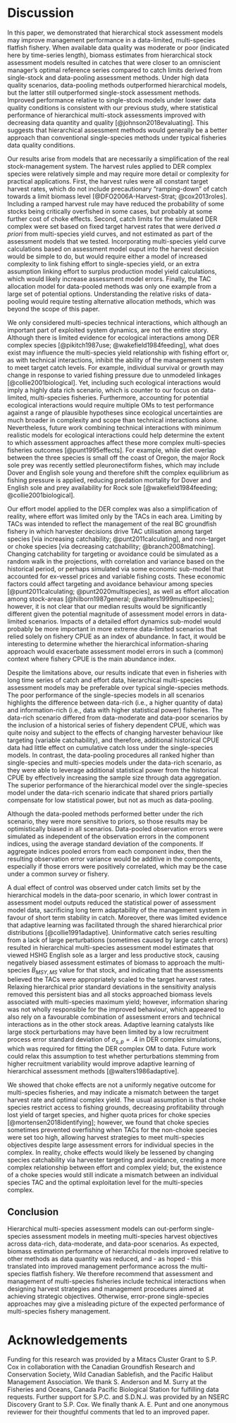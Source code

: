 # Discussion

In this paper, we demonstrated that hierarchical stock assessment
models may improve management performance in a data-limited, multi-species 
flatfish fishery. When available data quality was moderate or poor 
(indicated here by time-series length), biomass estimates from 
hierarchical stock assessment models resulted in catches that were closer 
to an omniscient manager's optimal reference 
series compared to catch limits derived from single-stock and data-pooling 
assessment methods. Under high data quality scenarios, data-pooling
methods outperformed hierarchical models, but the latter 
still outperformed single-stock assessment methods. Improved performance
relative to single-stock models under lower data quality conditions
is consistent with our previous study, where statistical performance
of hierarchical multi-stock assessments improved with decreasing 
data quantity and quality [@johnson2018evaluating]. This suggests
that hierarchical assessment methods would generally be a better
approach than conventional single-species methods under typical
fisheries data quality conditions.

Our results arise from models that are necessarily a simplification
of the real stock-management system. The harvest rules applied to DER complex 
species were relatively simple and may require more detail or complexity 
for practical applications. First, the harvest rules were all constant target 
harvest rates, which do not include precautionary "ramping-down" of 
catch towards a limit biomass level [@DFO2006A-Harvest-Strat; @cox2013roles]. 
Including a ramped harvest rule may have reduced the probability of 
some stocks being critically overfished in some cases, but probably at
some further cost of choke effects. Second, catch 
limits for the simulated DER complex were set based on fixed target harvest 
rates that were derived *a priori* from multi-species yield curves, and not 
estimated as part of the assessment models that we tested. Incorporating 
multi-species yield curve calculations based on assessment model ouput 
into the harvest decision would be simple to do, but would require either 
a model of increased complexity to link fishing effort to single-species 
yield, or an extra assumption linking effort to surplus production model 
yield calculations, which would likely increase assessment model errors. 
Finally, the TAC allocation model for data-pooled methods was only one 
example from a large set of potential options. Understanding the relative 
risks of data-pooling would require testing alternative allocation 
methods, which was beyond the scope of this paper.

We only considered multi-species technical interactions, which although
an important part of exploited system dynamics, are not the entire
story. Although there is limited evidence for ecological interactions among 
DER complex species [@pikitch1987use; @wakefield1984feeding], what does exist 
may influence the multi-species yield relationship with fishing effort or, as 
with technical interactions, inhibit the ability of the management system to 
meet target catch levels. For example, individual survival or growth may change 
in response to varied fishing pressure due to unmodeled linkages 
[@collie2001biological]. Yet, including such ecological interactions would 
imply a highly data rich scenario, which is counter to our focus on 
data-limited, multi-species fisheries. Furthermore, accounting for potential 
ecological interactions would require multiple OMs to test performance against 
a range of plausible hypotheses since ecological uncertainties are much 
broader in complexity and scope than technical interactions alone. Nevertheless, 
future work combining technical interactions with minimum realistic models 
for ecological interactions could help determine the extent to which assessment 
approaches affect these more complex multi-species fisheries outcomes 
[@punt1995effects]. For example, while diet overlap between the three
species is small off the coast of Oregon, the major Rock sole prey 
was recently settled pleuronectiform fishes, which may include Dover and
English sole young and therefore shift the complex equilibrium as fishing
pressure is applied, reducing predation mortality for Dover and English
sole and prey availability for Rock sole [@wakefield1984feeding; 
@collie2001biological].

Our effort model applied to the DER complex was also a simplification of
reality, where effort was limited only by the TACs in each area. 
Limiting by TACs was intended to reflect the management of the real BC 
groundfish fishery in which harvester decisions drive TAC utilisation
among target species [via increasing catchability; @punt2011calculating], 
and non-target or choke species [via decreasing catchability; 
@branch2008matching]. Changing catchability for targeting or avoidance 
could be simulated as a random walk in the projections, 
with correlation and variance based on the historical period, or perhaps
simulated via some economic sub-model that accounted for ex-vessel
prices and variable fishing costs. These economic factors could affect 
targeting and avoidance behaviour among species [@punt2011calculating;
@punt2020multispecies], as well as effort allocation among stock-areas
[@hilborn1987general; @walters1999multispecies]; however, it is not 
clear that our median results would be significantly different given
the potential magnitude of assessment model errors in data-limited
scenarios. Impacts of a detailed effort dynamics sub-model would probably
be more important in more extreme data-limited scenarios that relied
solely on fishery CPUE as an index of abundance. In fact, it would be
interesting to determine whether the hierarchical information-sharing
approach would exacerbate assessment model errors in such a (common)
context where fishery CPUE is the main abundance index.

Despite the limitations above, our results indicate that even in fisheries 
with long time series of catch and effort data, hierarchical multi-species 
assessment models may be preferable over typical single-species methods. 
The poor performance of the single-species models in all scenarios 
highlights the difference between data-rich (i.e., a higher quantity of data) 
and information-rich (i.e., data with higher statistical power) fisheries. 
The data-rich scenario differed 
from data-moderate and data-poor scenarios by the inclusion of a historical 
series of fishery dependent CPUE, which was quite noisy and subject to the 
effects of changing harvester behaviour like targeting (variable catchability), 
and therefore, additional historical CPUE data had little effect on cumulative 
catch loss under the single-species models. In contrast, the data-pooling 
procedures all ranked higher than single-species and multi-species models 
under the data-rich scenario, as they were able to leverage additional 
statistical power from the historical CPUE by effectively increasing the 
sample size through data aggregation. The superior performance of the 
hierarchical model over the single-species model under the data-rich scenario 
indicate that shared priors partially compensate for low statistical power, 
but not as much as data-pooling. 

Although the data-pooled methods performed better under the rich scenario, 
they were more sensitive to priors, so those results may be optimistically 
biased in all scenarios. Data-pooled observation errors were simulated as 
independent of the observation errors in the component indices, using the
average standard deviation of the components. If aggregate indices pooled 
errors from each component index, then the resulting observation error 
variance would be additive in the components, especially if those errors 
were positively correlated, which may be the case under a common survey 
or fishery.

A dual effect of control was observed under catch limits set by 
the hierarchical models in the data-poor scenario, in which lower
contrast in assessment model outputs reduced the statistical power of 
assessment model data, sacrificing long term adaptability of the management
system in favour of short term stability in catch. Moreover, there was 
limited evidence that adaptive learning was facilitated through the shared 
hierarchical prior distributions [@collie1991adaptive]. Uninformative catch 
series resulting from a lack of large perturbations (sometimes caused by 
large catch errors) resulted in hierarchical multi-species assessment model 
estimates that viewed HSHG English sole as a larger and less productive 
stock, causing negatively biased assessment estimates of biomass to approach 
the multi-species $B_{MSY,MS}$ value for that stock, and indicating that 
the assessments believed the TACs were appropriately scaled to the target 
harvest rates. Relaxing hierarchical prior standard deviations in the 
sensitivity analysis removed this persistent bias and all stocks approached 
biomass levels associated with multi-species maximum yield; however, 
information sharing was not wholly responsible for the improved behaviour, 
which appeared to also rely on a favourable combination of assessment errors 
and technical interactions as in the other stock areas. Adaptive learning catalysts
like large stock perturbations may have been limited by a low recruitment 
process error standard deviation of $\sigma_{s,p} = .4$ in DER complex 
simulations, which was required for fitting the DER complex OM to data. 
Future work could relax this assumption to test whether perturbations 
stemming from higher recruitment variability would improve adaptive 
learning of hierarchical assessment methods [@walters1986adaptive].

We showed that choke effects are not a uniformly negative outcome for 
multi-species fisheries, and may indicate a mismatch between the target
harvest rate and optimal complex yield. The usual assumption is that 
choke species restrict access to fishing grounds, decreasing profitability 
through lost yield of target species, and higher quota prices for choke species
[@mortensen2018identifying]; however, we found that choke species 
sometimes prevented overfishing when TACs for the non-choke species were 
set too high, allowing harvest strategies to meet multi-species
objectives despite large assessment errors for individual species
in the complex. In reality, choke effects would likely be lessened 
by changing species catchability via harvester targeting and avoidance,
creating a more complex relationship between effort and complex
yield; but, the existence of a choke species would still indicate 
a mismatch between an individual species TAC and the optimal exploitation 
level for the multi-species complex.


<!-- A logical next step for practical application of hierarchical AMs in 
multi-species fishery management systems would be to tune AMs and harvest 
rules so that they meet given catch and biomass objectives. The closed loop 
feedback simulation presented above was not tuned at all, despite the 
objective of achieving multi-species maximum yield implied by the constant 
harvest rate rule, and it is unclear whether it would be possible to tune 
this system to achieve any catch or biomass objectives that ignore 
multi-species interactions. For example, the multi-species yield-effort 
relationships show that it is impossible to simultaneously fish all stocks 
at their individual maximum yield under equilibrium dynamics. Even so, the 
technical interactions model is simplified and may not reflect reality for 
long, as it excludes time-varying behaviour such as targeting of different 
DER complex species. Therefore, for multi-species fisheries it may be better 
to define biomass objectives as limits to be avoided with high probability 
(e.g., the critically overfished level of $0.4 B_{MSY,SS}$ that was succesfully
avoided by the omniscient manager over 97\% of the time) and tune HRs and 
AM outputs to maximise catch or economic yield subject to that limit, 
effectively folding in single-species conservation objectives while avoiding 
defining biomass targets based on potentially spurious estimates
of technical interactions [@moffitt2016moving].
 -->


## Conclusion

Hierarchical multi-species assessment models can out-perform single-species
assessment models in meeting multi-species harvest objectives across 
data-rich, data-moderate, and data-poor scenarios. As expected, biomass
estimation performance of hierarchical models improved relative to
other methods as data quantity was reduced, and - as hoped - this
translated into improved management performance across the multi-species
flatfish fishery. We therefore recommend that assessment and management
of multi-species fisheries include technical interactions when 
designing harvest strategies and management procedures aimed at
achieving strategic objectives. Otherwise, error-prone single-species
approaches may give a misleading picture of the expected performance
of multi-species fishery management.

# Acknowledgements

Funding for this research was provided by a Mitacs Cluster Grant to S.P. Cox
in collaboration with the Canadian Groundfish Research and Conservation
Society, Wild Canadian Sablefish, and the Pacific Halibut Management
Association. We thank S. Anderson and M. Surry at the Fisheries and Oceans,
Canada Pacific Biological Station for fulfilling data requests. Further
support for S.P.C. and S.D.N.J. was provided by an NSERC Discovery Grant
to S.P. Cox. We finally thank A. E. Punt and one anonymous reviewer for
their thoughtful comments that led to an improved paper.
